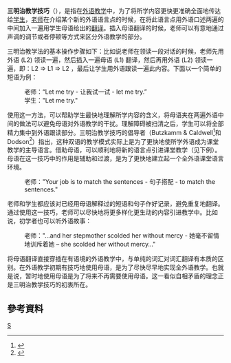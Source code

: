 {{Expand english|time=2021-10-25}}

'''三明治教学技巧'''（{{Lang-en|Sandwich technique}}），是指在[[外语|外语]][[教学|教学]]中，为了将所学内容更快更准确全面地传达给[[学生|学生]]，[[老师|老师]]在介绍某个新的外语语言点的时候，在将此语言点用外语口述两遍的中间加入一遍用学生母语给出的[[翻译|翻译]]。插入母语翻译的时候，老师可以有意地通过声调的调节或者停顿等方式来区分外语教学的部分。

三明治教学法的基本操作步骤如下：比如说老师在领读一段对话的时候，老师先用外语 (L2) 领读一遍，然后插入一遍母语 (L1) 翻译，然后再用外语 (L2) 领读一遍，即：L2 => L1 => L2 ，最后让学生用外语跟读一遍此内容。下面以一个简单的短语为例：

:老师：“Let me try - 让我试一试 - let me try.” 
:学生："Let me try."

使用这一方法，可以帮助学生最快地理解所学内容的含义，将母语夹在两遍外语中间的做法可以避免母语对外语教学的干扰。理解障碍被扫清之后，学生可以将全部精力集中到外语跟读部分。三明治教学技巧的倡导者（Butzkamm & Caldwell<ref>
{{cite book
|first1=Wolfgang|last1=Butzkamm
|first2=John A. W.|last2=Caldwell
|title=The bilingual reform. A paradigm shift in foreign language teaching
|location=Tübingen|publisher=Narr Verlag|year=2009}}</ref>和Dodson<ref>
{{cite book
|first=C. J.|last=Dodson
|title=Language teaching and the bilingual method
|location=London|publisher=Pitman
|edition=2nd|year=1972}}</ref>）指出，这种双语的教学模式实际上是为了更快地使所学外语成为课堂教学的主导语言。借助母语，可以顺利地将新的语言点引进课堂教学（见下例）。母语在这一技巧中的作用是辅助和过渡，是为了更快地建立起一个全外语课堂语言环境。

:老师："Your job is to match the sentences - 句子搭配 - to match the sentences."

老师和学生都应该对已经用母语解释过的短语和句子作好记录，避免重复地翻译。通过使用这一技巧，老师可以尽快地将更多样化更生动的内容引进教学中。比如说，初学者也可以听外语故事：

:老师："…and her stepmother scolded her without mercy - 她毫不留情地训斥着她 – she scolded her without mercy…"

将母语翻译直接穿插在有语境的外语教学中，与单纯的词汇对词汇翻译有本质的区别。在外语教学初期有技巧地使用母语，是为了尽快尽早地实现全外语教学。也就是说，暂时地使用母语是为了将来不再需要使用母语。这一看似自相矛盾的理念正是三明治教学技巧的初衷所在。
==參考資料==
{{reflist}}
[[Category:語言教育|S]]